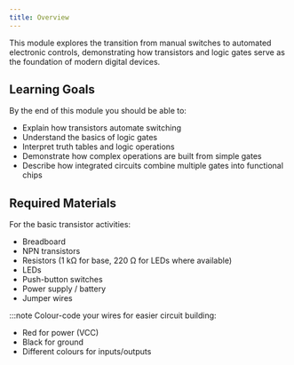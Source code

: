 ```yaml
---
title: Overview
---
```


This module explores the transition from manual switches to automated electronic controls, demonstrating how transistors and logic gates serve as the foundation of modern digital devices.

## Learning Goals

By the end of this module you should be able to:

- Explain how transistors automate switching
- Understand the basics of logic gates
- Interpret truth tables and logic operations
- Demonstrate how complex operations are built from simple gates
- Describe how integrated circuits combine multiple gates into functional chips

## Required Materials

For the basic transistor activities:

- Breadboard
- NPN transistors
- Resistors (1 kΩ for base, 220 Ω for LEDs where available)
- LEDs
- Push-button switches
- Power supply / battery
- Jumper wires

:::note
Colour-code your wires for easier circuit building:

- Red for power (VCC)
- Black for ground
- Different colours for inputs/outputs
  
